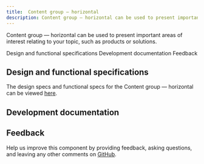 ```yaml
---
title:  Content group — horizontal
description: Content group — horizontal can be used to present important areas of interest relating to your topic, such as products or solutions. 
---
```



<PageDescription>

Content group — horizontal can be used to present important areas of interest relating to your topic, such as products or solutions. 

</PageDescription>

<AnchorLinks>

<AnchorLink>Design and functional specifications</AnchorLink>
<AnchorLink>Development documentation</AnchorLink>
<AnchorLink>Feedback</AnchorLink>

</AnchorLinks>

## Design and functional specifications

The design specs and functional specs for the Content group — horizontal can be viewed <a href="https://ibm.box.com/s/rv5kmm0a4d9ded74v6yfk8ad5id5ghmx" target="_blank">here</a>.


## Development documentation

<ComponentStatus name="Content group - horizontal" type="layout" />

## Feedback

Help us improve this component by providing feedback, asking questions, and leaving any other comments on [GitHub](https://github.com/carbon-design-system/carbon-for-ibm-dotcom).
